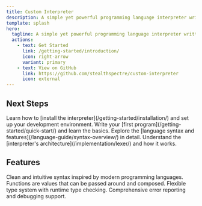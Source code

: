 ```yaml
---
title: Custom Interpreter
description: A simple yet powerful programming language interpreter written in Python
template: splash
hero:
  tagline: A simple yet powerful programming language interpreter written in Python
  actions:
    - text: Get Started
      link: /getting-started/introduction/
      icon: right-arrow
      variant: primary
    - text: View on GitHub
      link: https://github.com/stealthspectre/custom-interpreter
      icon: external
---
```



## Next Steps

<CardGrid stagger>
  <Card title="Installation" icon="rocket">
    Learn how to [install the interpreter](/getting-started/installation/) and set up your development environment.
  </Card>
  
  <Card title="Quick Start" icon="pencil">
    Write your [first program](/getting-started/quick-start/) and learn the basics.
  </Card>
  
  <Card title="Language Guide" icon="open-book">
    Explore the [language syntax and features](/language-guide/syntax-overview/) in detail.
  </Card>
  
  <Card title="Implementation" icon="document">
    Understand the [interpreter's architecture](/implementation/lexer/) and how it works.
  </Card>
</CardGrid>

## Features

<CardGrid stagger>
  <Card title="Simple Syntax" icon="puzzle">
    Clean and intuitive syntax inspired by modern programming languages.
  </Card>
  
  <Card title="First-class Functions" icon="setting">
    Functions are values that can be passed around and composed.
  </Card>
  
  <Card title="Dynamic Typing" icon="random">
    Flexible type system with runtime type checking.
  </Card>
  
  <Card title="Error Handling" icon="warning">
    Comprehensive error reporting and debugging support.
  </Card>
</CardGrid> 